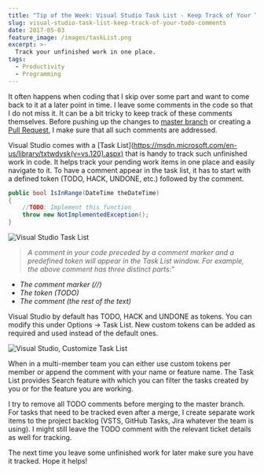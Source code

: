 ```yaml
---
title: "Tip of the Week: Visual Studio Task List - Keep Track of Your TODO Comments"
slug: visual-studio-task-list-keep-track-of-your-todo-comments
date: 2017-05-03
feature_image: /images/taskList.png
excerpt: >-
  Track your unfinished work in one place.
tags:
  - Productivity
  - Programming
---
```

It often happens when coding that I skip over some part and want to come back to it at a later point in time. I leave some comments in the code so that I do not miss it. It can be a bit tricky to keep track of these comments themselves. Before pushing up the changes to [master branch](https://git-scm.com/book/en/v2/Git-Branching-Branches-in-a-Nutshell) or creating a [Pull Request](https://help.github.com/articles/about-pull-requests/), I make sure that all such comments are addressed.

Visual Studio comes with a \[Task List\](https://msdn.microsoft.com/en-us/library/txtwdysk(v=vs.120).aspx) that is handy to track such unfinished work in code. It helps track your pending work items in one place and easily navigate to it. To have a comment appear in the task list, it has to start with a defined token (TODO, HACK, UNDONE, etc.) followed by the comment.

```csharp
public bool IsInRange(DateTime theDateTime)
{
    //TODO: Implement this function
    throw new NotImplementedException();
}

```

![Visual Studio Task List](/images/taskList.png)

> _A comment in your code preceded by a comment marker and a predefined token will appear in the Task List window. For example, the above comment has three distinct parts:_"

-   _The comment marker (//)_
-   _The token (TODO)_
-   _The comment (the rest of the text)_

Visual Studio by default has TODO, HACK and UNDONE as tokens. You can modify this under Options -> Task List. New custom tokens can be added as required and used instead of the default ones.

![Visual Studio, Customize Task List](/images/taskList_customize.png)

When in a multi-member team you can either use custom tokens per member or append the comment with your name or feature name. The Task List provides Search feature with which you can filter the tasks created by you or for the feature you are working.

I try to remove all TODO comments before merging to the master branch. For tasks that need to be tracked even after a merge, I create separate work items to the project backlog (VSTS, GitHub Tasks, Jira whatever the team is using). I might still leave the TODO comment with the relevant ticket details as well for tracking.

The next time you leave some unfinished work for later make sure you have it tracked. Hope it helps!